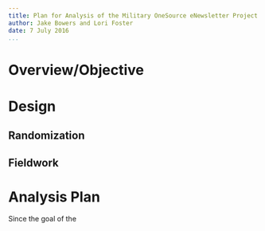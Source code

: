 ```yaml
---
title: Plan for Analysis of the Military OneSource eNewsletter Project
author: Jake Bowers and Lori Foster
date: 7 July 2016
...
```


# Overview/Objective 

# Design



## Randomization

## Fieldwork

# Analysis Plan

Since the goal of the


